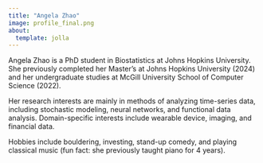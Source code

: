 ```yaml
---
title: "Angela Zhao"
image: profile_final.png
about:
  template: jolla
---
```


<!-- Angela Zhao is a PhD student in Biostatistics at Johns Hopkins University. She previously completed a ScM in Biostatistics at Johns Hopkins (2024) and a Joint Honours BS in Computer Science and Biology with a Minor in Maths from McGill University (2022).  -->

Angela Zhao is a PhD student in Biostatistics at Johns Hopkins University. She previously completed her Master's at Johns Hopkins University (2024) and her undergraduate studies at McGill University School of Computer Science (2022).

Her research interests are mainly in methods of analyzing time-series data, including stochastic modeling, neural networks, and functional data analysis. Domain-specific interests include wearable device, imaging, and financial data.

Hobbies include bouldering, investing, stand-up comedy, and playing classical music (fun fact: she previously taught piano for 4 years).
